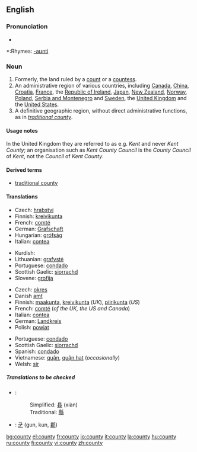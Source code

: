 {{wikipedia}}
==English==

===Pronunciation===
*{{audio|en-us-county.ogg|Audio (US)}}

*:Rhymes: [[Rhymes:English:-aʊnti|-aʊnti]]

===Noun===
{{en-noun-reg-y|count|y}}

# Formerly, the land ruled by a [[count]] or a [[countess]].
# An administrative region of various countries, including [[Canada]], [[China]], [[Croatia]], [[France]], the [[Republic of Ireland]], [[Japan]], [[New Zealand]], [[Norway]], [[Poland]], [[Serbia and Montenegro]] and [[Sweden]], the [[United Kingdom]] and the [[United States]].
# A definitive geographic region, without direct administrative functions, as in ''[[traditional county]]''.

====Usage notes====
In the United Kingdom they are referred to as e.g. ''Kent'' and never ''Kent County''; an organisation such as ''Kent County Council'' is the ''County Council'' of ''Kent'', not the ''Council'' of ''Kent County''.

====Derived terms====
*[[traditional county]]

====Translations====
{{trans-top|land ruled by a count or countess}}
*Czech: [[hrabství]] {{n}}
*Finnish: [[kreivikunta]]
*French: [[comté]] {{m}}
*German: [[Grafschaft]] {{f}}
*Hungarian: [[grófság]]
*Italian: [[contea]] {{f}}
{{trans-mid}}
*Kurdish: {{KUchar|[[ده‌وڵه‌ت]]}}
*Lithuanian: [[grafystė]] {{f}}
*Portuguese: [[condado]] {{m}}
*Scottish Gaelic: [[siorrachd]] {{f}}
*Slovene: [[grofija]] {{f}}
{{trans-bottom}}

{{trans-top|administrative region of various countries}}
*Czech: [[okres]] {{n}}
*Danish [[amt]] {{n}}
*Finnish: [[maakunta]],  [[kreivikunta]] (''UK''), [[piirikunta]] (''US'')
*French: [[comté]] {{m}} (''of the UK, the US and Canada'')
*Italian: [[contea]] {{f}}
*German: [[Landkreis]] {{m}}
*Polish: [[powiat]] {{m}}
{{trans-mid}}
*Portuguese: [[condado]] {{m}}
*Scottish Gaelic: [[siorrachd]] {{f}}
*Spanish: [[condado]] {{m}}
*Vietnamese: [[quận]], [[quận hạt]] (''occasionally'')
*Welsh: [[sir#Welsh|sir]] {{f}}
{{trans-bottom}}

=====Translations to be checked=====
<!--Remove this section once all of the translations below have been moved into the tables above.-->
{{checktrans}}
*{{ttbc|Chinese}}: 
*:Simplified: [[县]] (xiàn)
*:Traditional: [[縣]]
*{{ttbc|Korean}}: [[군]] (gun, kun, [[郡]])

[[bg:county]]
[[el:county]]
[[fr:county]]
[[io:county]]
[[it:county]]
[[la:county]]
[[hu:county]]
[[ru:county]]
[[fi:county]]
[[vi:county]]
[[zh:county]]